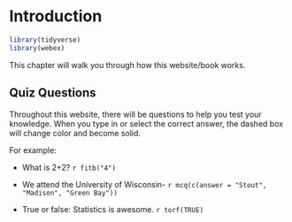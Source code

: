 # Introduction

```r
library(tidyverse)
library(webex)
```

This chapter will walk you through how this website/book works.

## Quiz Questions

Throughout this website, there will be questions to help you test your knowledge. When you type in or select the correct answer, the dashed box will change color and become solid.

For example:

-   What is 2+2? `r fitb("4")`

-   We attend the University of Wisconsin- `r mcq(c(answer = "Stout", "Madison", "Green Bay"))`

-   True or false: Statistics is awesome. `r torf(TRUE)`
